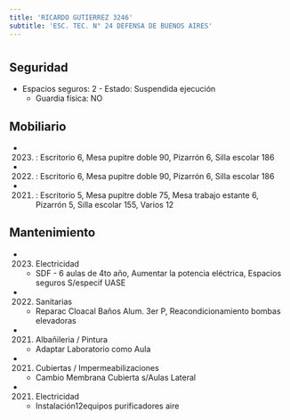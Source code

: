 ```yaml
---
title: 'RICARDO GUTIERREZ 3246'
subtitle: 'ESC. TEC. N° 24 DEFENSA DE BUENOS AIRES'
---
```


#


## Seguridad

*  Espacios seguros: 2 - Estado: Suspendida ejecución 
    + Guardia física: NO





## Mobiliario

*  (2023) : Escritorio 6, Mesa pupitre doble 90, Pizarrón 6, Silla escolar 186 

*  (2022) : Escritorio 6, Mesa pupitre doble 90, Pizarrón 6, Silla escolar 186 

*  (2021) : Escritorio 5, Mesa pupitre doble 75, Mesa trabajo estante 6, Pizarrón 5, Silla escolar 155, Varios 12 





## Mantenimiento

*  (2023) Electricidad 
    + SDF - 6 aulas de 4to año, Aumentar la potencia eléctrica, Espacios seguros S/especif UASE

*  (2022) Sanitarias 
    + Reparac Cloacal Baños Alum. 3er P, Reacondicionamiento  bombas elevadoras

*  (2021) Albañileria / Pintura 
    + Adaptar Laboratorio como Aula

*  (2021) Cubiertas / Impermeabilizaciones 
    + Cambio Membrana Cubierta s/Aulas Lateral

*  (2021) Electricidad 
    + Instalación12equipos purificadores aire



